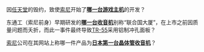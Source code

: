 因[[任天堂|任天堂]]的毁约，致使[[索尼|索尼]]开始了'''[[PlayStation|哪一台游戏主机]]'''的开发？

东通工（索尼前身）早期研发的'''[[TR-52|哪一台收音机]]'''别称“联合国大厦”，在上市之前因质量问题而夭折，而此一事件最终导致[[TR-55|TR-55]]采用铝制冲孔面板？

[[索尼|索尼]]公司在其网站上称哪一件产品为'''[[TR-55|日本第一台晶体管收音机]]'''？